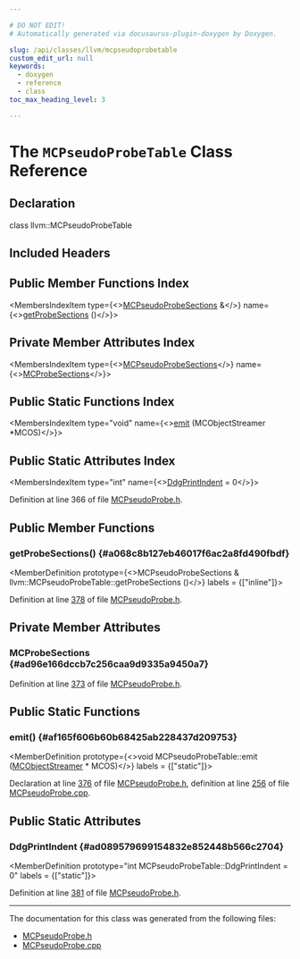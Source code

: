 ```yaml
---

# DO NOT EDIT!
# Automatically generated via docusaurus-plugin-doxygen by Doxygen.

slug: /api/classes/llvm/mcpseudoprobetable
custom_edit_url: null
keywords:
  - doxygen
  - reference
  - class
toc_max_heading_level: 3

---
```





# The `MCPseudoProbeTable` Class Reference

<DoxygenPage pluginConfig={pluginConfig}>



## Declaration

<CodeBlock>class llvm::MCPseudoProbeTable</CodeBlock>

## Included Headers

<IncludesList>
<IncludesListItem
  filePath="llvm/MC/MCPseudoProbe.h"
  permalink="/docs/api/files/include/include/llvm/include/llvm/mc/mcpseudoprobe-h"
  isLocal="true" />
</IncludesList>

## Public Member Functions Index

<MembersIndex>

<MembersIndexItem
  type={<><a href="/docs/api/classes/llvm/mcpseudoprobesections">MCPseudoProbeSections</a> &amp;</>}
  name={<><a href="#a068c8b127eb46017f6ac2a8fd490fbdf">getProbeSections</a> ()</>}>
</MembersIndexItem>

</MembersIndex>

## Private Member Attributes Index

<MembersIndex>

<MembersIndexItem
  type={<><a href="/docs/api/classes/llvm/mcpseudoprobesections">MCPseudoProbeSections</a></>}
  name={<><a href="#ad96e166dccb7c256caa9d9335a9450a7">MCProbeSections</a></>}>
</MembersIndexItem>

</MembersIndex>

## Public Static Functions Index

<MembersIndex>

<MembersIndexItem
  type="void"
  name={<><a href="#af165f606b60b68425ab228437d209753">emit</a> (MCObjectStreamer &#42;MCOS)</>}>
</MembersIndexItem>

</MembersIndex>

## Public Static Attributes Index

<MembersIndex>

<MembersIndexItem
  type="int"
  name={<><a href="#ad089579699154832e852448b566c2704">DdgPrintIndent</a> = 0</>}>
</MembersIndexItem>

</MembersIndex>


Definition at line 366 of file <a href="/docs/api/files/include/include/llvm/include/llvm/mc/mcpseudoprobe-h">MCPseudoProbe.h</a>.

<SectionDefinition>

## Public Member Functions

### getProbeSections() {#a068c8b127eb46017f6ac2a8fd490fbdf}

<MemberDefinition
  prototype={<>MCPseudoProbeSections &amp; llvm::MCPseudoProbeTable::getProbeSections ()</>}
  labels = {["inline"]}>

Definition at line <a href="/docs/api/files/include/include/llvm/include/llvm/mc/mcpseudoprobe-h/#l00378">378</a> of file <a href="/docs/api/files/include/include/llvm/include/llvm/mc/mcpseudoprobe-h">MCPseudoProbe.h</a>.
</MemberDefinition>

</SectionDefinition>

<SectionDefinition>

## Private Member Attributes

### MCProbeSections {#ad96e166dccb7c256caa9d9335a9450a7}

<MemberDefinition
  prototype="MCPseudoProbeSections llvm::MCPseudoProbeTable::MCProbeSections">

Definition at line <a href="/docs/api/files/include/include/llvm/include/llvm/mc/mcpseudoprobe-h/#l00373">373</a> of file <a href="/docs/api/files/include/include/llvm/include/llvm/mc/mcpseudoprobe-h">MCPseudoProbe.h</a>.
</MemberDefinition>

</SectionDefinition>

<SectionDefinition>

## Public Static Functions

### emit() {#af165f606b60b68425ab228437d209753}

<MemberDefinition
  prototype={<>void MCPseudoProbeTable::emit (<a href="/docs/api/classes/llvm/mcobjectstreamer">MCObjectStreamer</a> &#42; MCOS)</>}
  labels = {["static"]}>

Declaration at line <a href="/docs/api/files/include/include/llvm/include/llvm/mc/mcpseudoprobe-h/#l00376">376</a> of file <a href="/docs/api/files/include/include/llvm/include/llvm/mc/mcpseudoprobe-h">MCPseudoProbe.h</a>, definition at line <a href="/docs/api/files/lib/lib/mc/mcpseudoprobe-cpp/#l00256">256</a> of file <a href="/docs/api/files/lib/lib/mc/mcpseudoprobe-cpp">MCPseudoProbe.cpp</a>.
</MemberDefinition>

</SectionDefinition>

<SectionDefinition>

## Public Static Attributes

### DdgPrintIndent {#ad089579699154832e852448b566c2704}

<MemberDefinition
  prototype="int MCPseudoProbeTable::DdgPrintIndent = 0"
  labels = {["static"]}>

Definition at line <a href="/docs/api/files/include/include/llvm/include/llvm/mc/mcpseudoprobe-h/#l00381">381</a> of file <a href="/docs/api/files/include/include/llvm/include/llvm/mc/mcpseudoprobe-h">MCPseudoProbe.h</a>.
</MemberDefinition>

</SectionDefinition>

<hr/>

The documentation for this class was generated from the following files:

<ul>
<li><a href="/docs/api/files/include/include/llvm/include/llvm/mc/mcpseudoprobe-h">MCPseudoProbe.h</a></li>
<li><a href="/docs/api/files/lib/lib/mc/mcpseudoprobe-cpp">MCPseudoProbe.cpp</a></li>
</ul>

</DoxygenPage>
